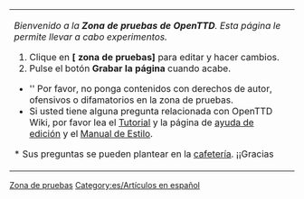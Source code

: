 <noinclude><!--

NOTA: Esto NO ES la zona de pruebas. Por favor sus experimentos en [[OpenTTD:Zona de pruebas/Es]].

-->[[Category:es/Plantillas|Zona de pruebas]][[Category:es/Artículos en español]]</noinclude>
{| width=100% style="background-color:transparent;border:1px dotted #000000;padding:2px;margin:2px"
| ''Bienvenido a la '''Zona de pruebas de OpenTTD'''. Esta página le permite llevar a cabo experimentos.'' 
# Clique en '''[{{fullurl:OpenTTD:Zona de pruebas/Es|action=edit}} zona de pruebas]''' para editar y hacer cambios.
# Pulse el botón '''Grabar la página''' cuando acabe.

* '' Por favor, no ponga contenidos con derechos de autor, ofensivos o difamatorios en la zona de pruebas.
* Si usted tiene alguna pregunta relacionada con OpenTTD Wiki, por favor lea el [[es/Tutorial|Tutorial]] y la página de [[es/Ayuda de edición|ayuda de edición]] y el [[es/Main/Manual de Estilo|Manual de Estilo]].
* Sus preguntas se pueden plantear en la [[es/Archive/Community/Cafetería|cafetería]]. ¡¡Gracias!!
|}